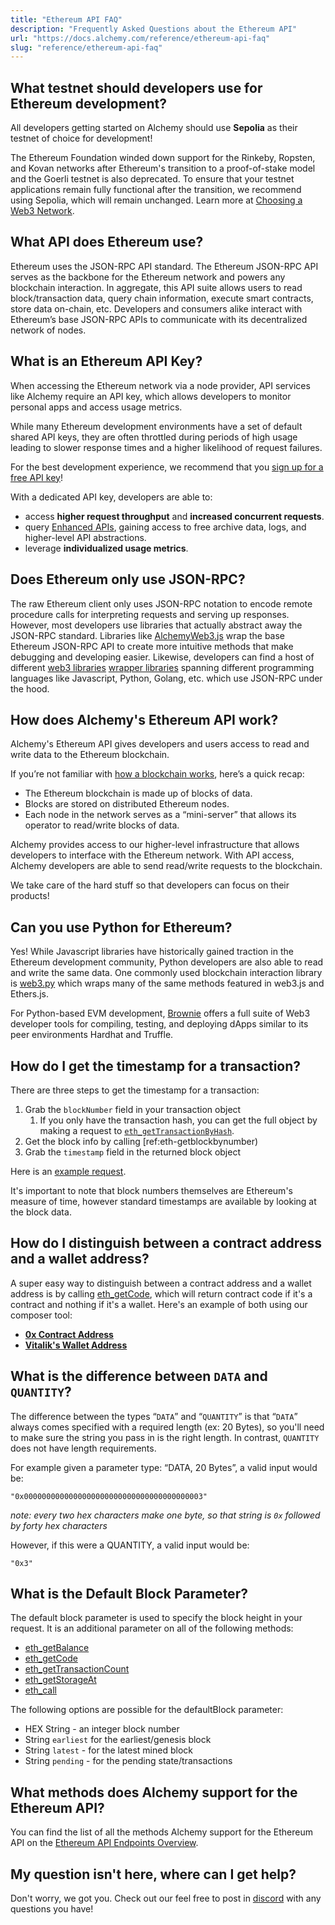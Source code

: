 ```yaml
---
title: "Ethereum API FAQ"
description: "Frequently Asked Questions about the Ethereum API"
url: "https://docs.alchemy.com/reference/ethereum-api-faq"
slug: "reference/ethereum-api-faq"
---
```


## What testnet should developers use for Ethereum development?

All developers getting started on Alchemy should use **Sepolia** as their testnet of choice for development!

The Ethereum Foundation winded down support for the Rinkeby, Ropsten, and Kovan networks after Ethereum's transition to a proof-of-stake model and the Goerli testnet is also deprecated. To ensure that your testnet applications remain fully functional after the transition, we recommend using Sepolia, which will remain unchanged. Learn more at [Choosing a Web3 Network](/docs/choosing-a-web3-network).

## What API does Ethereum use?

Ethereum uses the JSON-RPC API standard. The Ethereum JSON-RPC API serves as the backbone for the Ethereum network and powers any blockchain interaction. In aggregate, this API suite allows users to read block/transaction data, query chain information, execute smart contracts, store data on-chain, etc. Developers and consumers alike interact with Ethereum’s base JSON-RPC APIs to communicate with its decentralized network of nodes.

## What is an Ethereum API Key?

When accessing the Ethereum network via a node provider, API services like Alchemy require an API key, which allows developers to monitor personal apps and access usage metrics.

While many Ethereum development environments have a set of default shared API keys, they are often throttled during periods of high usage leading to slower response times and a higher likelihood of request failures.

For the best development experience, we recommend that you [sign up for a free API key](https://alchemy.com/?a=bad6a69700)!

With a dedicated API key, developers are able to:

* access **higher request throughput** and **increased concurrent requests**.
* query [Enhanced APIs](/reference/enhanced-apis-overview), gaining access to free archive data, logs, and higher-level API abstractions.
* leverage **individualized usage metrics**.

## Does Ethereum only use JSON-RPC?

The raw Ethereum client only uses JSON-RPC notation to encode remote procedure calls for interpreting requests and serving up responses. However, most developers use libraries that actually abstract away the JSON-RPC standard. Libraries like [AlchemyWeb3.js](/reference/use-alchemyweb3js) wrap the base Ethereum JSON-RPC API to create more intuitive methods that make debugging and developing easier. Likewise, developers can find a host of different [web3 libraries](/docs/alchemy-quickstart-guide#other-web3-libraries) [wrapper libraries](/reference/alchemy-quickstart-guide#other-web3-libraries) spanning different programming languages like Javascript, Python, Golang, etc. which use JSON-RPC under the hood.

## How does Alchemy's Ethereum API work?

Alchemy's Ethereum API gives developers and users access to read and write data to the Ethereum blockchain.

If you’re not familiar with [how a blockchain works](/docs/blockchain-101), here’s a quick recap:

* The Ethereum blockchain is made up of blocks of data.
* Blocks are stored on distributed Ethereum nodes.
* Each node in the network serves as a “mini-server” that allows its operator to read/write blocks of data.

Alchemy provides access to our higher-level infrastructure that allows developers to interface with the Ethereum network. With API access, Alchemy developers are able to send read/write requests to the blockchain.

We take care of the hard stuff so that developers can focus on their products!

## Can you use Python for Ethereum?

Yes! While Javascript libraries have historically gained traction in the Ethereum development community, Python developers are also able to read and write the same data. One commonly used blockchain interaction library is [web3.py](http://web3.py/) which wraps many of the same methods featured in web3.js and Ethers.js.

For Python-based EVM development, [Brownie](https://eth-brownie.readthedocs.io/en/stable/) offers a full suite of Web3 developer tools for compiling, testing, and deploying dApps similar to its peer environments Hardhat and Truffle.

## How do I get the timestamp for a transaction?

There are three steps to get the timestamp for a transaction:

1. Grab the `blockNumber` field in your transaction object
   1. If you only have the transaction hash, you can get the full object by making a request to [`eth_getTransactionByHash`](/reference/eth-gettransactionbyhash).
2. Get the block info by calling \[ref:eth-getblockbynumber)
3. Grab the `timestamp` field in the returned block object

Here is an [example request](https://composer.alchemyapi.io/?composer_state=%7B%22network%22%3A0%2C%22methodName%22%3A%22eth_getBlockByNumber%22%2C%22paramValues%22%3A%5B%22latest%22%2Cfalse%5D%7D).

It's important to note that block numbers themselves are Ethereum's measure of time, however standard timestamps are available by looking at the block data.

## How do I distinguish between a contract address and a wallet address?

A super easy way to distinguish between a contract address and a wallet address is by calling [eth\_getCode](/reference/eth-getcode), which will return contract code if it's a contract and nothing if it's a wallet. Here's an example of both using our composer tool:

* [**0x Contract Address**](https://composer.alchemyapi.io/?composer_state=%7B%22network%22%3A0%2C%22methodName%22%3A%22eth_getCode%22%2C%22paramValues%22%3A%5B%220xe41d2489571d322189246dafa5ebde1f4699f498%22%2C%22latest%22%5D%7D)
* [**Vitalik's Wallet Address**](https://composer.alchemyapi.io/?composer_state=%7B%22network%22%3A0%2C%22methodName%22%3A%22eth_getCode%22%2C%22paramValues%22%3A%5B%220xAb5801a7D398351b8bE11C439e05C5B3259aeC9B%22%2C%22latest%22%5D%7D)

## What is the difference between `DATA` and `QUANTITY`?

The difference between the types “`DATA`” and “`QUANTITY`” is that “`DATA`” always comes specified with a required length (ex: 20 Bytes), so you'll need to make sure the string you pass in is the right length. In contrast, `QUANTITY` does not have length requirements.

For example given a parameter type: “DATA, 20 Bytes”, a valid input would be:

```text
"0x0000000000000000000000000000000000000003"
```

*note: every two hex characters make one byte, so that string is `0x` followed by forty hex characters*

However, if this were a QUANTITY, a valid input would be:

```text
"0x3"
```

## What is the Default Block Parameter?

The default block parameter is used to specify the block height in your request. It is an additional parameter on all of the following methods:

* [eth\_getBalance](/reference/eth-getbalance)
* [eth\_getCode](/reference/eth-getcode)
* [eth\_getTransactionCount](/reference/eth-gettransactioncount)
* [eth\_getStorageAt](/reference/eth-getstorageat)
* [eth\_call](/reference/eth-call)

The following options are possible for the defaultBlock parameter:

* HEX String - an integer block number
* String `earliest` for the earliest/genesis block
* String `latest` - for the latest mined block
* String `pending` - for the pending state/transactions

## What methods does Alchemy support for the Ethereum API?

You can find the list of all the methods Alchemy support for the Ethereum API on the [Ethereum API Endpoints Overview](/reference/ethereum-api-endpoints-overview).

## My question isn't here, where can I get help?

Don't worry, we got you. Check out our feel free to post in [discord](https://alchemy.com/discord) with any questions you have!

